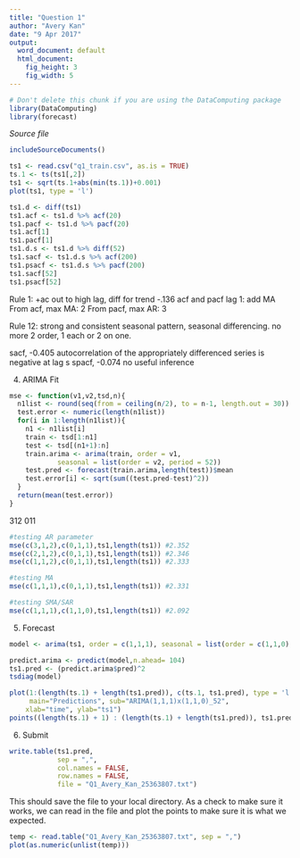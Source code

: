 ```yaml
---
title: "Question 1"
author: "Avery Kan"
date: "9 Apr 2017"
output:
  word_document: default
  html_document:
    fig_height: 3
    fig_width: 5
---
```

<!-- Don't edit in between this line and the one below -->
```r
# Don't delete this chunk if you are using the DataComputing package
library(DataComputing)
library(forecast)
```
*Source file* 
```r
includeSourceDocuments()
```
<!-- Don't edit the material above this line -->
```r
ts1 <- read.csv("q1_train.csv", as.is = TRUE)
ts.1 <- ts(ts1[,2])
ts1 <- sqrt(ts.1+abs(min(ts.1))+0.001)
plot(ts1, type = 'l')
```


```r
ts1.d <- diff(ts1)
ts1.acf <- ts1.d %>% acf(20) 
ts1.pacf <- ts1.d %>% pacf(20)
ts1.acf[1]
ts1.pacf[1]
ts1.d.s <- ts1.d %>% diff(52)
ts1.sacf <- ts1.d.s %>% acf(200)
ts1.psacf <- ts1.d.s %>% pacf(200)
ts1.sacf[52] 
ts1.psacf[52]
```
Rule 1: +ac out to high lag, diff for trend
-.136 acf and pacf lag 1: add MA
From acf, max MA: 2
From pacf, max AR: 3

Rule 12:  strong and consistent seasonal pattern,  seasonal differencing. no more 2 order, 1 each or 2 on one.

sacf, -0.405  autocorrelation of the appropriately differenced series is negative at lag s 
spacf, -0.074 no useful inference

4. ARIMA Fit

```r
mse <- function(v1,v2,tsd,n){
  n1list <- round(seq(from = ceiling(n/2), to = n-1, length.out = 30))
  test.error <- numeric(length(n1list))
  for(i in 1:length(n1list)){
    n1 <- n1list[i]
    train <- tsd[1:n1]
    test <- tsd[(n1+1):n]
    train.arima <- arima(train, order = v1, 
            seasonal = list(order = v2, period = 52)) 
    test.pred <- forecast(train.arima,length(test))$mean
    test.error[i] <- sqrt(sum((test.pred-test)^2))
  }
  return(mean(test.error))
}
```

312 011

```r
#testing AR parameter
mse(c(3,1,2),c(0,1,1),ts1,length(ts1)) #2.352
mse(c(2,1,2),c(0,1,1),ts1,length(ts1)) #2.346
mse(c(1,1,2),c(0,1,1),ts1,length(ts1)) #2.333

#testing MA 
mse(c(1,1,1),c(0,1,1),ts1,length(ts1)) #2.331

#testing SMA/SAR
mse(c(1,1,1),c(1,1,0),ts1,length(ts1)) #2.092

```


5. Forecast

```r
model <- arima(ts1, order = c(1,1,1), seasonal = list(order = c(1,1,0), period = 52))

predict.arima <- predict(model,n.ahead= 104)
ts1.pred <- (predict.arima$pred)^2
tsdiag(model)
```


```r
plot(1:(length(ts.1) + length(ts1.pred)), c(ts.1, ts1.pred), type = 'l', col = 1,
     main="Predictions", sub="ARIMA(1,1,1)x(1,1,0)_52", 
  	xlab="time", ylab="ts1")
points((length(ts.1) + 1) : (length(ts.1) + length(ts1.pred)), ts1.pred, type = 'l', col = 2)

```



6. Submit
```r
write.table(ts1.pred,
            sep = ",",
            col.names = FALSE,
            row.names = FALSE,
            file = "Q1_Avery_Kan_25363807.txt")

```

This should save the file to your local directory. As a check to make sure it works, we can read in the file and plot the points to make sure it is what we expected.

```r
temp <- read.table("Q1_Avery_Kan_25363807.txt", sep = ",")
plot(as.numeric(unlist(temp)))
```


